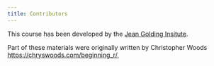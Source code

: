 ```yaml
---
title: Contributors
---
```


This course has been developed by the [Jean Golding Insitute](https://www.bristol.ac.uk/golding/).

Part of these materials were originally written by Christopher Woods [https://chryswoods.com/beginning_r/](https://chryswoods.com/beginning_r/),


